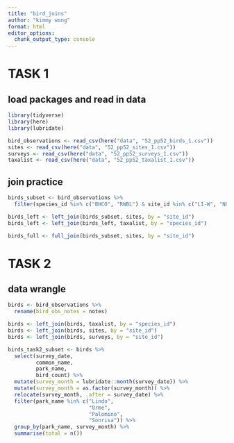 ```yaml
---
title: "bird_joins"
author: "kimmy wong"
format: html
editor_options: 
  chunk_output_type: console
---
```

# TASK 1

## load packages and read in data
```r
library(tidyverse)
library(here)
library(lubridate)

bird_observations <- read_csv(here("data", "52_pp52_birds_1.csv"))
sites <- read_csv(here("data", "52_pp52_sites_1.csv"))
surveys <- read_csv(here("data", "52_pp52_surveys_1.csv"))
taxalist <- read_csv(here("data", "52_pp52_taxalist_1.csv"))
```

## join practice
```r
birds_subset <- bird_observations %>% 
  filter(species_id %in% c("BHCO", "RWBL") & site_id %in% c("LI-W", "NU-C"))

birds_left <- left_join(birds_subset, sites, by = "site_id")
birds_left <- left_join(birds_left, taxalist, by = "species_id")

birds_full <- full_join(birds_subset, sites, by = "site_id")
```

# TASK 2

## data wrangle
```r
birds <- bird_observations %>%
  rename(bird_obs_notes = notes)

birds <- left_join(birds, taxalist, by = "species_id")
birds <- left_join(birds, sites, by = "site_id")
birds <- left_join(birds, surveys, by = "site_id")

birds_task2_subset <- birds %>% 
  select(survey_date,
         common_name,
         park_name,
         bird_count) %>% 
  mutate(survey_month = lubridate::month(survey_date)) %>% 
  mutate(survey_month = as.factor(survey_month)) %>%
  relocate(survey_month, .after = survey_date) %>%
  filter(park_name %in% c("Lindo",
                          "Orme",
                          "Palomino",
                          "Sonrisa")) %>% 
  group_by(park_name, survey_month) %>% 
  summarise(total = n()) 
```




